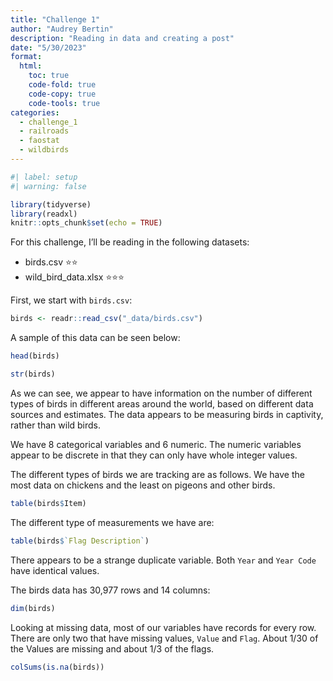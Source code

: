 ```yaml
---
title: "Challenge 1"
author: "Audrey Bertin"
description: "Reading in data and creating a post"
date: "5/30/2023"
format:
  html:
    toc: true
    code-fold: true
    code-copy: true
    code-tools: true
categories:
  - challenge_1
  - railroads
  - faostat
  - wildbirds
---
```


```r
#| label: setup
#| warning: false

library(tidyverse)
library(readxl)
knitr::opts_chunk$set(echo = TRUE)
```

For this challenge, I'll be reading in the following datasets:

-   birds.csv ⭐⭐
-   wild_bird_data.xlsx ⭐⭐⭐


First, we start with `birds.csv`:

```r
birds <- readr::read_csv("_data/birds.csv")
```

A sample of this data can be seen below:

```r
head(birds)
```

```r
str(birds)
```


As we can see, we appear to have information on the number of different types of birds in different areas around the world, based on different data sources and estimates. The data appears to be measuring birds in captivity, rather than wild birds.

We have 8 categorical variables and 6 numeric. The numeric variables appear to be discrete in that they can only have whole integer values.

The different types of birds we are tracking are as follows. We have the most data on chickens and the least on pigeons and other birds.

```r
table(birds$Item)
```

The different type of measurements we have are:

```r
table(birds$`Flag Description`)
```
There appears to be a strange duplicate variable. Both `Year` and `Year Code` have identical values.


The birds data has 30,977 rows and 14 columns:

```r
dim(birds)
```

Looking at missing data, most of our variables have records for every row. There are only two that have missing values, `Value` and `Flag`. About 1/30 of the Values are missing and about 1/3 of the flags.

```r
colSums(is.na(birds))
```

